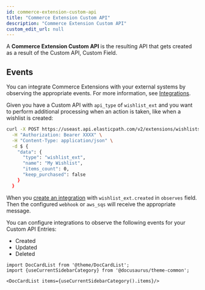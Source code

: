 ```yaml
---
id: commerce-extension-custom-api
title: "Commerce Extension Custom API"
description: "Commerce Extension Custom API"
custom_edit_url: null
---
```




A **Commerce Extension Custom API** is the resulting API that gets created as a result of the Custom API, Custom Field.

## Events

You can integrate Commerce Extensions with your external systems by observing the appropriate events. For more information, see [Integrations](/docs/api/integrations/integrations-introduction).

Given you have a Custom API with `api_type` of `wishlist_ext` and you want to perform additional processing when an action is taken, like when a wishlist is created:

```bash
curl -X POST https://useast.api.elasticpath.com/v2/extensions/wishlists \
  -H "Authorization: Bearer XXXX" \
  -H "Content-Type: application/json" \
  -d $ {
    "data": {
      "type": "wishlist_ext",
      "name": "My Wishlist",
      "items_count": 0,
      "keep_purchased": false
    }
  }
```

When you [create an integration](/docs/api/integrations/create-integration) with `wishlist_ext.created` in `observes` field.
Then the configured `webhook` or `aws_sqs` will receive the appropriate message.

You can configure integrations to observe the following events for your Custom API Entries:
* Created
* Updated
* Deleted




```mdx-code-block
import DocCardList from '@theme/DocCardList';
import {useCurrentSidebarCategory} from '@docusaurus/theme-common';

<DocCardList items={useCurrentSidebarCategory().items}/>
```
      